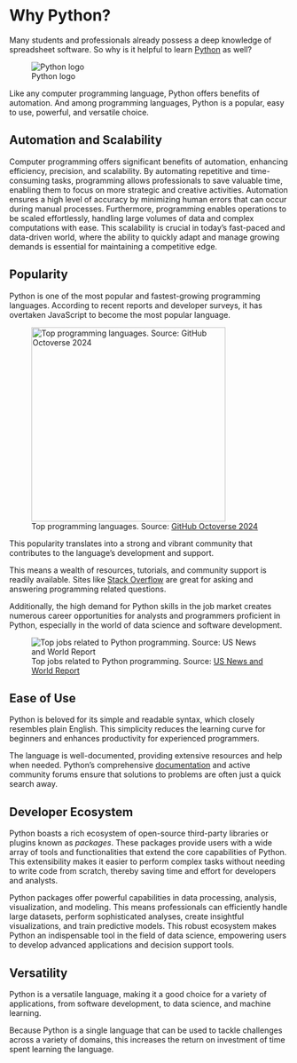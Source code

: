 # Why Python? {.unnumbered}


Many students and professionals already possess a deep knowledge of spreadsheet software. So why is it helpful to learn [Python](https://www.python.org/) as well?

![Python logo](/images/python-logo.png){.img-fluid style="max-height:150;"}

Like any computer programming language, Python offers benefits of automation. And among programming languages, Python is a popular, easy to use, powerful, and versatile choice.

## Automation and Scalability

Computer programming offers significant benefits of automation, enhancing efficiency, precision, and scalability. By automating repetitive and time-consuming tasks, programming allows professionals to save valuable time, enabling them to focus on more strategic and creative activities. Automation ensures a high level of accuracy by minimizing human errors that can occur during manual processes. Furthermore, programming enables operations to be scaled effortlessly, handling large volumes of data and complex computations with ease. This scalability is crucial in today's fast-paced and data-driven world, where the ability to quickly adapt and manage growing demands is essential for maintaining a competitive edge.


## Popularity

<!--
Python is one of the most popular programming languages. According to recent reports and developer surveys, it is the second most popular language, behind JavaScript.

![Top programming languages. Source: [GitHub Octoverse 2022](https://octoverse.github.com/2022/top-programming-languages)](/images/popular-langs-2022.png)

-->


Python is one of the most popular and fastest-growing programming languages. According to recent reports and developer surveys, it has overtaken JavaScript to become the most popular language.

![Top programming languages. Source: [GitHub Octoverse 2024](https://github.blog/news-insights/octoverse/octoverse-2024)](/images/github-octoverse-top-langs-2024-cropped.png){height=350}


This popularity translates into a strong and vibrant community that contributes to the language's development and support.

This means a wealth of resources, tutorials, and community support is readily available. Sites like [Stack Overflow](https://stackoverflow.com/) are great for asking and answering programming related questions.

Additionally, the high demand for Python skills in the job market creates numerous career opportunities for analysts and programmers proficient in Python, especially in the world of data science and software development.

![Top jobs related to Python programming. Source: [US News and World Report](https://money.usnews.com/careers/best-jobs/rankings/the-100-best-jobs)](/images/python-top-jobs.png)


## Ease of Use

Python is beloved for its simple and readable syntax, which closely resembles plain English. This simplicity reduces the learning curve for beginners and enhances productivity for experienced programmers.

The language is well-documented, providing extensive resources and help when needed. Python's comprehensive [documentation](https://docs.python.org/3/) and active community forums ensure that solutions to problems are often just a quick search away.

## Developer Ecosystem

Python boasts a rich ecosystem of open-source third-party libraries or plugins known as *packages*. These packages provide users with a wide array of tools and functionalities that extend the core capabilities of Python. This extensibility makes it easier to perform complex tasks without needing to write code from scratch, thereby saving time and effort for developers and analysts.

Python packages offer powerful capabilities in data processing, analysis, visualization, and modeling. This means professionals can efficiently handle large datasets, perform sophisticated analyses, create insightful visualizations, and train predictive models. This robust ecosystem makes Python an indispensable tool in the field of data science, empowering users to develop advanced applications and decision support tools.

## Versatility

Python is a versatile language, making it a good choice for a variety of applications, from software development, to data science, and machine learning.

Because Python is a single language that can be used to tackle challenges across a variety of domains, this increases the return on investment of time spent learning the language.

